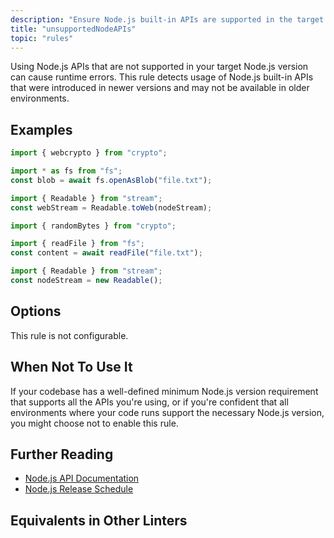 ```yaml
---
description: "Ensure Node.js built-in APIs are supported in the target Node.js version."
title: "unsupportedNodeAPIs"
topic: "rules"
---
```




<RuleSummary plugin="node" rule="unsupportedNodeAPIs" />

Using Node.js APIs that are not supported in your target Node.js version can cause runtime errors.
This rule detects usage of Node.js built-in APIs that were introduced in newer versions and may not be available in older environments.

## Examples

<Tabs>
<TabItem label="❌ Incorrect">

```ts
import { webcrypto } from "crypto";

import * as fs from "fs";
const blob = await fs.openAsBlob("file.txt");

import { Readable } from "stream";
const webStream = Readable.toWeb(nodeStream);
```

</TabItem>
<TabItem label="✅ Correct">

```ts
import { randomBytes } from "crypto";

import { readFile } from "fs";
const content = await readFile("file.txt");

import { Readable } from "stream";
const nodeStream = new Readable();
```

</TabItem>
</Tabs>

## Options

This rule is not configurable.

## When Not To Use It

If your codebase has a well-defined minimum Node.js version requirement that supports all the APIs you're using, or if you're confident that all environments where your code runs support the necessary Node.js version, you might choose not to enable this rule.

## Further Reading

- [Node.js API Documentation](https://nodejs.org/api/)
- [Node.js Release Schedule](https://github.com/nodejs/release#release-schedule)

## Equivalents in Other Linters

<RuleEquivalents pluginId="node" ruleId="unsupportedNodeAPIs" />
